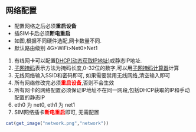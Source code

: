 ## 网络配置

* 配置网络之后必须**重启设备**<br>
* 插SIM卡后必须**断电重启**<br>
* 如图,根据不同硬件选配,网卡数量不同.
* 默认路由级别 4G>WiFi>Net0>Net1

1. 有线网卡可以配置[DHCP(动态获取IP地址)](https://baike.baidu.com/link?url=tMl3o7MU_uQ3t_6RBZS3BqZoqdWuD4TqI_2cSEFTwEpp2C1LXhDn_vqc3tvZgdLQULlKcCJSMHBKSe7-wlvj4_)或静态IP地址.
2. [子网掩码](https://www.baidu.com/link?url=dv1tG6_QxG_O2QgPiuR4HBNXV4wSJ-2FgRCJSYiQxQc33591e0YKAcEcJ9mzykdTuwcTNO2dT9Q22TeP6CRBYzjnvTwLtDgPJydgRjbFcC0xkjEYfz_OoLdJRBybC6un&wd=&eqid=93bbf87200014c21000000025d5c0d45)表示方法为掩码长度,0-32位的数字,可以用[子网掩码计算器](https://tool.chinaz.com/Tools/subnetmask)计算
3. 无线网络输入SSID和密码即可, 如果需要禁用无线网络,清空输入即可
4. 所有网络修改完必须<font color=red>**重启设备**</font>,否则不会生效
5. 所有网卡的网络配置必须保证IP地址不在同一网段,包括DHCP获取的IP和手动配置的静态IP
6. eth0 为 net0, eth1 为 net1
7. SIM网络插卡<font color=red>**断电重启**</font>即可, 无需配置

```r
cat(get_image("network.png","network"))
```